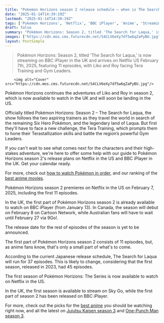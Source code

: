 ```yaml
---
title: "Pokemon Horizons season 2 release schedule – when is The Search for Laqua on Netflix and BBC iPlayer?"
date: "2025-01-14T14:39:19Z"
lastmod: "2025-01-14T14:39:19Z"
tags: ['Pokemon Horizons', 'Netflix', 'BBC iPlayer', 'Anime', 'Streaming', 'Television Series']
draft: false
summary: "Pokémon Horizons: Season 2, titled 'The Search for Laqua,' is now streaming on BBC iPlayer in the UK and arrives on Netflix US February 7th, 2025, featuring 11 episodes, with  Liko and Roy facing Tera Training and Gym Leaders."
images: ["https://cdn.mos.cms.futurecdn.net/S4CLV6eXy7df5w6qZaPyBU.jpg"]
layout: PostSimple
---
```

> Pokémon Horizons: Season 2, titled 'The Search for Laqua,' is now streaming on BBC iPlayer in the UK and arrives on Netflix US February 7th, 2025, featuring 11 episodes, with  Liko and Roy facing Tera Training and Gym Leaders.


        <img alt="Cover" src="https://cdn.mos.cms.futurecdn.net/S4CLV6eXy7df5w6qZaPyBU.jpg"/>
        
Pokémon Horizons continues the adventures of Liko and Roy in season 2, which is now available to watch in the UK and will soon be landing in the US.

Officially titled Pokémon Horizons: Season 2 – The Search for Laqua, the show follows the two aspiring trainers as they travel the world in search of the remaining Six Hero Pokémon, and the legendary land of Laqua. But first they'll have to face a new challenge, the Tera Training, which prompts them to hone their Terastallization skills and battle the region’s powerful Gym Leaders.

If you can't wait to see what comes next for the characters and their high-stakes adventure, we're here to offer some help with our guide to Pokémon Horizons season 2's release plans on Netflix in the US and BBC iPlayer in the UK. Get your calendar ready.

For more, check out [how to watch Pokémon in order](https://www.gamesradar.com/how-to-watch-pokemon-in-order-tv-show-movies/), and our ranking of the [best anime movies](https://www.gamesradar.com/entertainment/best-anime-movies/).



Pokémon Horizons season 2 premieres on Netflix in the US on February 7, 2025, including the first 11 episodes. 

In the UK, the first part of Pokémon Horizons season 2 is already available to watch on BBC iPlayer (from January 13). In Canada, the season will debut on February 8 on Cartoon Network, while Australian fans will have to wait until February 27 via 9Go!.

The release date for the rest of episodes of the season is yet to be announced.



The first part of Pokémon Horizons season 2 consists of 11 episodes, but, as anime fans know, that's only a small part of what's to come.

According to the current Japanese release schedule, The Search for Laqua will run for 37 episodes. This is likely to change, considering that the first season, released in 2023, had 45 episodes.



The first season of Pokémon Horizons: The Series is now available to watch on Netflix in the US.

In the UK, the first season is available to stream on Sky Go, while the first part of season 2 has been released on BBC iPlayer.

For more, check out the picks for the [best anime](https://www.gamesradar.com/best-anime/) you should be watching right now, and all the latest on [Jujutsu Kaisen season 3](https://www.gamesradar.com/jujutsu-kaisen-season-3-release-date-trailer-story-news-culling-games/) and [One-Punch Man season 3](https://www.gamesradar.com/one-punch-man-season-3-release-date-trailer-cast-monster-association/).
        